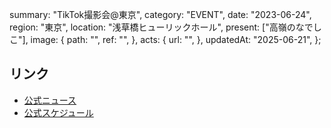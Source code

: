   summary: "TikTok撮影会@東京",
  category: "EVENT",
  date: "2023-06-24",
  region: "東京",
  location: "浅草橋ヒューリックホール",
  present: ["高嶺のなでしこ"],
  image: {
    path: "",
    ref: "",
  },
  acts: {
    url: "",
  },
  updatedAt: "2025-06-21",
};

## リンク

- [公式ニュース](https://takanenonadeshiko.jp/?p=788)
- [公式スケジュール](https://takanenonadeshiko.jp/?p=924)
